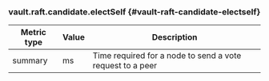 ### vault.raft.candidate.electSelf {#vault-raft-candidate-electself}

Metric type | Value | Description
----------- | ----- | -----------
summary     | ms    | Time required for a node to send a vote request to a peer
